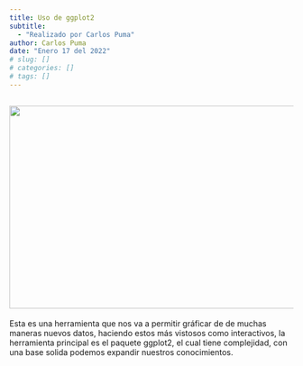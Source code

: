 ```yaml
---
title: Uso de ggplot2
subtitle: 
  - "Realizado por Carlos Puma"
author: Carlos Puma
date: "Enero 17 del 2022"
# slug: []
# categories: []
# tags: []
---
```

<img src="https://scontent.faqp3-1.fna.fbcdn.net/v/t39.30808-6/269693859_646811153431933_6812005075128065969_n.jpg?_nc_cat=109&ccb=1-5&_nc_sid=8bfeb9&_nc_ohc=DY49y_RgMjUAX-DV6dE&_nc_ht=scontent.faqp3-1.fna&oh=00_AT-Fo6YqGUfq7fLQvNxqVkt6CMPZ-5ahXMPUomz3HUb3Lg&oe=61EB8D64" width="800" height="360">
---
Esta es una herramienta que nos va a permitir gráficar de de muchas maneras nuevos datos, haciendo estos más vistosos como interactivos, la herramienta principal es el paquete ggplot2, el cual tiene complejidad, con una base solida podemos expandir nuestros conocimientos.

